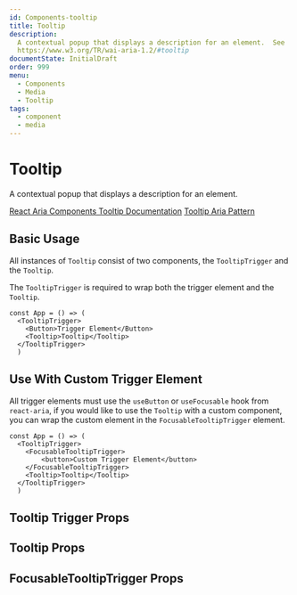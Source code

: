 ```yaml
---
id: Components-tooltip
title: Tooltip
description:
  A contextual popup that displays a description for an element.  See
  https://www.w3.org/TR/wai-aria-1.2/#tooltip
documentState: InitialDraft
order: 999
menu:
  - Components
  - Media
  - Tooltip
tags:
  - component
  - media
---
```


# Tooltip

A contextual popup that displays a description for an element.

[React Aria Components Tooltip Documentation](https://react-spectrum.adobe.com/react-aria/Tooltip.html)
[Tooltip Aria Pattern](https://www.w3.org/TR/wai-aria-1.2/#tooltip)

## Basic Usage

All instances of `Tooltip` consist of two components, the `TooltipTrigger` and
the `Tooltip`.

The `TooltipTrigger` is required to wrap both the trigger element and the
`Tooltip`.

```jsx-live
const App = () => (
  <TooltipTrigger>
    <Button>Trigger Element</Button>
    <Tooltip>Tooltip</Tooltip>
  </TooltipTrigger>
  )
```

## Use With Custom Trigger Element

All trigger elements must use the `useButton` or `useFocusable` hook from
`react-aria`, if you would like to use the `Tooltip` with a custom component,
you can wrap the custom element in the `FocusableTooltipTrigger` element.

```jsx-live
const App = () => (
  <TooltipTrigger>
    <FocusableTooltipTrigger>
        <button>Custom Trigger Element</button>
    </FocusableTooltipTrigger>
    <Tooltip>Tooltip</Tooltip>
  </TooltipTrigger>
  )
```

## Tooltip Trigger Props

<PropTable id="TooltipTrigger" />

## Tooltip Props

<PropTable id="Tooltip" />

## FocusableTooltipTrigger Props

<PropTable id="FocusableTooltipTrigger" />
